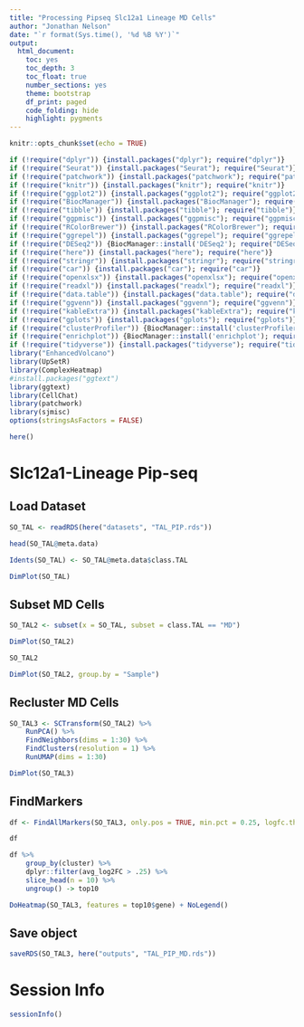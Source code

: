 ```yaml
---
title: "Processing Pipseq Slc12a1 Lineage MD Cells"
author: "Jonathan Nelson"
date: "`r format(Sys.time(), '%d %B %Y')`"
output:
  html_document: 
    toc: yes
    toc_depth: 3
    toc_float: true
    number_sections: yes
    theme: bootstrap
    df_print: paged
    code_folding: hide
    highlight: pygments
---
```


```r
knitr::opts_chunk$set(echo = TRUE)
```


```r

if (!require("dplyr")) {install.packages("dplyr"); require("dplyr")}
if (!require("Seurat")) {install.packages("Seurat"); require("Seurat")}
if (!require("patchwork")) {install.packages("patchwork"); require("patchwork")}
if (!require("knitr")) {install.packages("knitr"); require("knitr")}
if (!require("ggplot2")) {install.packages("ggplot2"); require("ggplot2")}
if (!require("BiocManager")) {install.packages("BiocManager"); require("BiocManager")}
if (!require("tibble")) {install.packages("tibble"); require("tibble")}
if (!require("ggpmisc")) {install.packages("ggpmisc"); require("ggpmisc")}
if (!require("RColorBrewer")) {install.packages("RColorBrewer"); require("RColorBrewer")} #color
if (!require("ggrepel")) {install.packages("ggrepel"); require("ggrepel")}
if (!require("DESeq2")) {BiocManager::install('DESeq2'); require("DESeq2")}
if (!require("here")) {install.packages("here"); require("here")}
if (!require("stringr")) {install.packages("stringr"); require("stringr")}
if (!require("car")) {install.packages("car"); require("car")}
if (!require("openxlsx")) {install.packages("openxlsx"); require("openxlsx")}
if (!require("readxl")) {install.packages("readxl"); require("readxl")}
if (!require("data.table")) {install.packages("data.table"); require("data.table")}
if (!require("ggvenn")) {install.packages("ggvenn"); require("ggvenn")}
if (!require("kableExtra")) {install.packages("kableExtra"); require("kableExtra")} # for color brewer
if (!require("gplots")) {install.packages("gplots"); require("gplots")} # for color brewer
if (!require("clusterProfiler")) {BiocManager::install('clusterProfiler'); require("clusterProfiler")}
if (!require("enrichplot")) {BiocManager::install('enrichplot'); require("enrichplot")}
if (!require("tidyverse")) {install.packages("tidyverse"); require("tidyverse")} # for data frame transformation
library("EnhancedVolcano")
library(UpSetR)
library(ComplexHeatmap)
#install.packages("ggtext")
library(ggtext)
library(CellChat)
library(patchwork)
library(sjmisc)
options(stringsAsFactors = FALSE)

here()

```

# Slc12a1-Lineage Pip-seq

## Load Dataset

```r

SO_TAL <- readRDS(here("datasets", "TAL_PIP.rds"))

head(SO_TAL@meta.data)

Idents(SO_TAL) <- SO_TAL@meta.data$class.TAL

DimPlot(SO_TAL)

```

## Subset MD Cells

```r


SO_TAL2 <- subset(x = SO_TAL, subset = class.TAL == "MD")

DimPlot(SO_TAL2)

SO_TAL2

DimPlot(SO_TAL2, group.by = "Sample")

```

## Recluster MD Cells

```r

SO_TAL3 <- SCTransform(SO_TAL2) %>%
    RunPCA() %>%
    FindNeighbors(dims = 1:30) %>%
    FindClusters(resolution = 1) %>%
    RunUMAP(dims = 1:30)

DimPlot(SO_TAL3)

```

## FindMarkers

```r


df <- FindAllMarkers(SO_TAL3, only.pos = TRUE, min.pct = 0.25, logfc.threshold = 0.25)

df

df %>%
    group_by(cluster) %>%
    dplyr::filter(avg_log2FC > .25) %>%
    slice_head(n = 10) %>%
    ungroup() -> top10

DoHeatmap(SO_TAL3, features = top10$gene) + NoLegend()

```


## Save object

```r

saveRDS(SO_TAL3, here("outputs", "TAL_PIP_MD.rds"))

```

# Session Info

```r

sessionInfo()

```


  